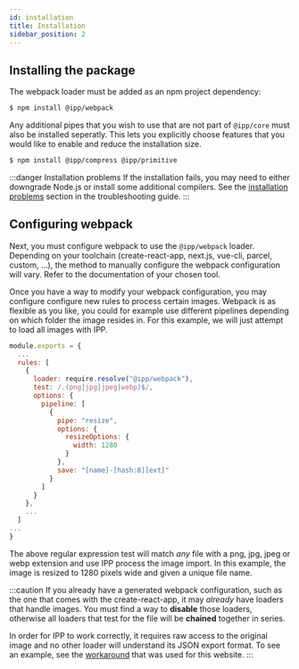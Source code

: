 ```yaml
---
id: installation
title: Installation
sidebar_position: 2
---
```


## Installing the package

The webpack loader must be added as an npm project dependency:

```bash
$ npm install @ipp/webpack
```

Any additional pipes that you wish to use that are not part of `@ipp/core` must also be installed
seperatly. This lets you explicitly choose features that you would like to enable and reduce the
installation size.

```bash
$ npm install @ipp/compress @ipp/primitive
```

<!-- prettier-ignore-start -->
:::danger Installation problems
If the installation fails, you may need to either downgrade Node.js or install some additional
compilers. See the [installation problems](../getting-started/troubleshooting.mdx#Installation-problems) section in
the troubleshooting guide.
:::
<!-- prettier-ignore-end -->

## Configuring webpack

Next, you must configure webpack to use the `@ipp/webpack` loader. Depending on your toolchain
(create-react-app, next.js, vue-cli, parcel, custom, ...), the method to manually configure the
webpack configuration will vary. Refer to the documentation of your chosen tool.

Once you have a way to modify your webpack configuration, you may configure configure new rules to
process certain images. Webpack is as flexible as you like, you could for example use different
pipelines depending on which folder the image resides in. For this example, we will just attempt to
load all images with IPP.

```js title="webpack.config.js" {4-12}
module.exports = {
  ...
  rules: [
    {
      loader: require.resolve("@ipp/webpack"),
      test: /.(png|jpg|jpeg|webp)$/,
      options: {
        pipeline: [
          {
            pipe: "resize",
            options: {
              resizeOptions: {
                width: 1280
              }
            },
            save: "[name]-[hash:8][ext]"
          }
        ]
      }
    },
    ...
  ]
...
}
```

The above regular expression test will match _any_ file with a png, jpg, jpeg or webp extension and
use IPP process the image import. In this example, the image is resized to 1280 pixels wide and
given a unique file name.

<!-- prettier-ignore-start -->
:::caution
If you already have a generated webpack configuration, such as the one that comes with the
create-react-app, it may _already_ have loaders that handle images. You must find a way to
**disable** those loaders, otherwise all loaders that test for the file will be **chained**
together in series.

In order for IPP to work correctly, it requires raw access to the original image and no other loader
will understand its JSON export format. To see an example, see the [workaround][workaround] that was
used for this website.
:::
<!-- prettier-ignore-end -->

[workaround]:
  https://github.com/MarcusCemes/image-processing-pipeline-website/blob/master/plugins/demo/index.js
